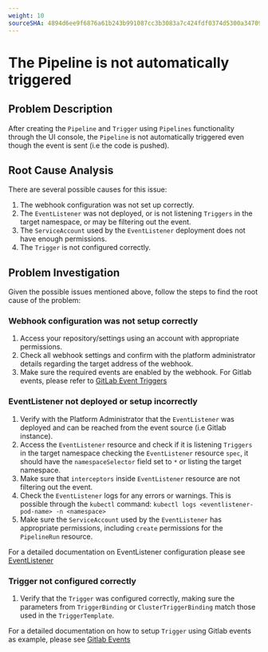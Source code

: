 ```yaml
---
weight: 10
sourceSHA: 4894d6ee9f6876a61b243b991087cc3b3083a7c424fdf0374d5300a347099774
---
```



# The Pipeline is not automatically triggered

## Problem Description

After creating the `Pipeline` and `Trigger` using `Pipelines` functionality through the UI console, the `Pipeline` is not automatically triggered even though the event is sent (i.e the code is pushed).

## Root Cause Analysis

There are several possible causes for this issue:

1. The webhook configuration was not set up correctly.
2. The `EventListener` was not deployed, or is not listening `Triggers` in the target namespace, or may be filtering out the event.
3. The `ServiceAccount` used by the `EventListener` deployment does not have enough permissions.
4. The `Trigger` is not configured correctly.

## Problem Investigation

Given the possible issues mentioned above, follow the steps to find the root cause of the problem:

### Webhook configuration was not setup correctly

  1. Access your repository/settings using an account with appropriate permissions.
  2. Check all webhook settings and confirm with the platform administrator details regarding the target address of the webhook.
  3. Make sure the required events are enabled by the webhook. For Gitlab events, please refer to [GitLab Event Triggers](../how_to/gitlab_events.mdx)


### EventListener not deployed or setup incorrectly

  1. Verify with the Platform Administrator that the `EventListener` was deployed and can be reached from the event source (i.e Gitlab instance).
  2. Access the `EventListener` resource and check if it is listening `Triggers` in the target namespace checking the `EventListener` resource `spec`, it should have the `namespaceSelector` field set to `*` or listing the target namespace.
  3. Make sure that `interceptors` inside `EventListener` resource are not filtering out the event.
  4. Check the `EventListener` logs for any errors or warnings. This is possible through the `kubectl` command: `kubectl logs <eventlistener-pod-name> -n <namespace>`
  5. Make sure the `ServiceAccount` used by the `EventListener` has appropriate permissions, including `create` permissions for the `PipelineRun` resource.

For a detailed documentation on EventListener configuration please see [EventListener](../how_to/eventlistener.mdx)


### Trigger not configured correctly

  1. Verify that the `Trigger` was configured correctly, making sure the parameters from `TriggerBinding` or `ClusterTriggerBinding` match those used in the `TriggerTemplate`.

For a detailed documentation on how to setup `Trigger` using Gitlab events as example, please see [Gitlab Events](../how_to/gitlab_events.mdx)
